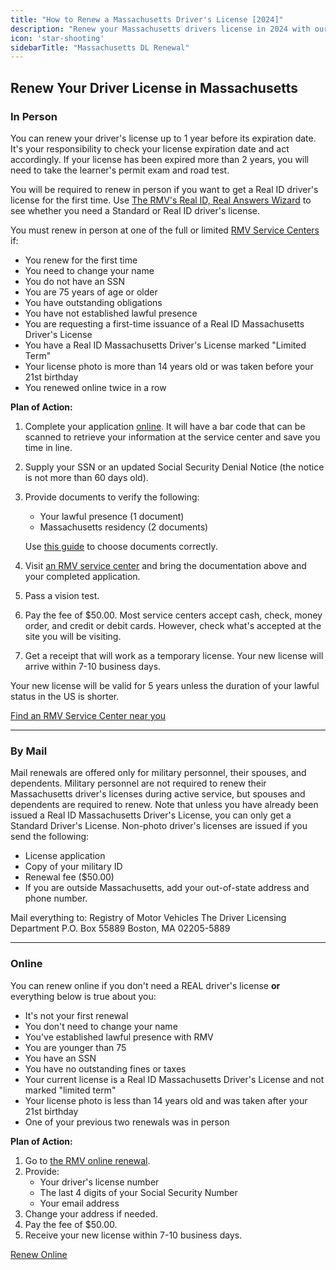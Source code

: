```yaml
---
title: "How to Renew a Massachusetts Driver's License [2024]"
description: "Renew your Massachusetts drivers license in 2024 with our simple, step-by-step guide. Find all the necessary requirements, forms, fees, and online renewal options to ensure a hassle-free experience. Stay legal and avoid fines - start your renewal process now!"
icon: 'star-shooting'
sidebarTitle: "Massachusetts DL Renewal"
---
```


## Renew Your Driver License in Massachusetts

### In Person

You can renew your driver's license up to 1 year before its expiration date. It's your responsibility to check your license expiration date and act accordingly. If your license has been expired more than 2 years, you will need to take the learner's permit exam and road test.

You will be required to renew in person if you want to get a Real ID driver's license for the first time. Use [The RMV's Real ID, Real Answers Wizard](https://www.mass.gov/decision-tree/real-id-real-answers-a-tool-to-help-you-determine-if-you-need-a-real-id) to see whether you need a Standard or Real ID driver's license.

You must renew in person at one of the full or limited [RMV Service Centers](https://www.mass.gov/orgs/massachusetts-registry-of-motor-vehicles/locations) if:
- You renew for the first time
- You need to change your name
- You do not have an SSN
- You are 75 years of age or older
- You have outstanding obligations
- You have not established lawful presence
- You are requesting a first-time issuance of a Real ID Massachusetts Driver's License
- You have a Real ID Massachusetts Driver's License marked "Limited Term"
- Your license photo is more than 14 years old or was taken before your 21st birthday
- You renewed online twice in a row

**Plan of Action:**
1. Complete your application [online](https://atlas-myrmv.massdot.state.ma.us/myrmv/_/). It will have a bar code that can be scanned to retrieve your information at the service center and save you time in line.
2. Supply your SSN or an updated Social Security Denial Notice (the notice is not more than 60 days old).
3. Provide documents to verify the following:
   - Your lawful presence (1 document)
   - Massachusetts residency (2 documents)

   Use [this guide](https://www.mass.gov/guides/massachusetts-identification-id-requirements#required-identification-documentation-overview-) to choose documents correctly.
4. Visit [an RMV service center](https://www.mass.gov/orgs/massachusetts-registry-of-motor-vehicles/locations) and bring the documentation above and your completed application.
5. Pass a vision test.
6. Pay the fee of $50.00. Most service centers accept cash, check, money order, and credit or debit cards. However, check what's accepted at the site you will be visiting.
7. Get a receipt that will work as a temporary license. Your new license will arrive within 7-10 business days.

Your new license will be valid for 5 years unless the duration of your lawful status in the US is shorter.

[Find an RMV Service Center near you](https://www.mass.gov/orgs/massachusetts-registry-of-motor-vehicles/locations)

---

### By Mail

Mail renewals are offered only for military personnel, their spouses, and dependents. Military personnel are not required to renew their Massachusetts driver's licenses during active service, but spouses and dependents are required to renew. Note that unless you have already been issued a Real ID Massachusetts Driver's License, you can only get a Standard Driver's License. Non-photo driver's licenses are issued if you send the following:
- License application
- Copy of your military ID
- Renewal fee ($50.00)
- If you are outside Massachusetts, add your out-of-state address and phone number.

Mail everything to:
Registry of Motor Vehicles The Driver Licensing Department P.O. Box 55889 Boston, MA 02205-5889


---

### Online

You can renew online if you don't need a REAL driver's license **or** everything below is true about you:
- It's not your first renewal
- You don't need to change your name
- You've established lawful presence with RMV
- You are younger than 75
- You have an SSN
- You have no outstanding fines or taxes
- Your current license is a Real ID Massachusetts Driver's License and not marked "limited term"
- Your license photo is less than 14 years old and was taken after your 21st birthday
- One of your previous two renewals was in person

**Plan of Action:**
1. Go to [the RMV online renewal](https://atlas-myrmv.massdot.state.ma.us/myrmv/_/).
2. Provide:
   - Your driver's license number
   - The last 4 digits of your Social Security Number
   - Your email address
3. Change your address if needed.
4. Pay the fee of $50.00.
5. Receive your new license within 7-10 business days.

[Renew Online](https://atlas-myrmv.massdot.state.ma.us/myrmv/_/)

<Snippet file="renewal-state-block.mdx" />